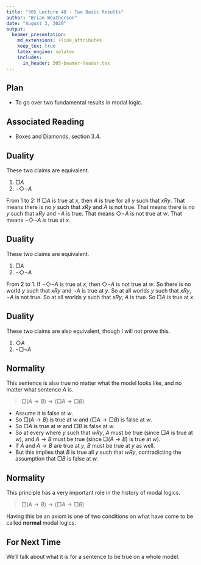 ```yaml
---
title: "305 Lecture 48 - Two Basic Results"
author: "Brian Weatherson"
date: "August 3, 2020"
output: 
  beamer_presentation:
    md_extensions: +link_attributes
    keep_tex: true
    latex_engine: xelatex
    includes:
      in_header: 305-beamer-header.tex
---
```


## Plan

- To go over two fundamental results in modal logic.

## Associated Reading

- Boxes and Diamonds, section 3.4.

## Duality

These two claims are equivalent.

1. $\Box A$
2. $\neg \Diamond \neg A$\pause

From 1 to 2: If $\Box A$ is true at $x$, then $A$ is true for all $y$ such that $xRy$. That means there is no $y$ such that $xRy$ and $A$ is not true. That means there is no $y$ such that $xRy$ and $\neg A$ is true. That means $\Diamond \neg A$ is not true at $w$. That means $\neg \Diamond \neg A$ is true at $x$.

## Duality

These two claims are equivalent.

1. $\Box A$
2. $\neg \Diamond \neg A$\pause

From 2 to 1: If $\neg \Diamond \neg A$ is true at $x$, then $\Diamond \neg A$ is not true at $w$. So there is no world $y$ such that $xRy$ and $\neg A$ is true at $y$. So at all worlds $y$ such that $xRy$, $\neg A$ is not true. So at all worlds $y$ such that $xRy$, $A$ is true. So $\Box A$ is true at $x$.

## Duality

These two claims are also equivalent, though I will not prove this.

1. $\Diamond A$
2. $\neg \Box \neg A$

## Normality

This sentence is also true no matter what the model looks like, and no matter what sentence $A$ is.

> $\Box (A \rightarrow B)  \rightarrow (\Box A \rightarrow \Box B)$

- Assume it is false at $w$. 
- So $\Box (A \rightarrow B)$ is true at $w$ and $(\Box A \rightarrow \Box B)$ is false at $w$. 
- So $\Box A$ is true at $w$ and $\Box B$ is false at $w$. 
- So at every where $y$ such that $wRy$, $A$ must be true (since $\Box A$ is true at $w$), and $A \rightarrow B$ must be true (since $\Box(A \rightarrow B)$ is true at $w$).
- If $A$ and $A \rightarrow B$ are true at $y$, $B$ must be true at $y$ as well.
- But this implies that $B$ is true all $y$ such that $wRy$, contradicting the assumption that $\Box B$ is false at $w$.

## Normality

This principle has a very important role in the history of modal logics.

> $\Box (A \rightarrow B)  \rightarrow (\Box A \rightarrow \Box B)$

Having this be an axiom is one of two conditions on what have come to be called **normal** modal logics.

## For Next Time

We'll talk about what it is for a sentence to be true on a whole model.